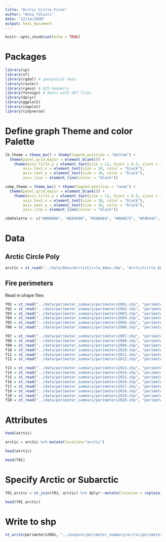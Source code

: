 ```yaml
---
title: "Arctic Circle Fires"
author: "Anna Talucci"
date: "12/14/2020"
output: html_document
---
```


```r
knitr::opts_chunk$set(echo = TRUE)
```

# Packages


```r
library(sp)
library(sf)
library(rgdal) # geospatial data
library(raster)
library(rgeos) # GIS Geometry
library(foreign) # deals with dbf files
library(dplyr)
library(ggplot2)
library(cowplot)
library(tidyverse)
```

# Define graph Theme and color Palette 
```r
lb_theme = theme_bw() + theme(legend.position = "bottom") +  
  theme(panel.grid.major = element_blank()) +
    theme(axis.title.y = element_text(size = 11, hjust = 0.5, vjust = 1.1),
        axis.text.x = element_text(size = 10, color = "black"),
        axis.text.y = element_text(size = 10, color = "black"),
        axis.line = element_line(colour = "black"))
```

```r
comp_theme = theme_bw() + theme(legend.position = "none") +  
  theme(panel.grid.major = element_blank()) +
    theme(axis.title.y = element_text(size = 11, hjust = 0.5, vjust = 1.1),
        axis.text.x = element_text(size = 10, color = "black"),
        axis.text.y = element_text(size = 10, color = "black"),
        axis.line = element_line(colour = "black"))
```

```r
cbbPalette <- c("#000000", "#E69F00", "#56B4E9", "#009E73", "#F0E442", "#0072B2", "#D55E00", "#CC79A7")
```

# Data 

## Arctic Circle Poly

```r
arctic = st_read("../data/bbox/ArcticCircle_bbox.shp", "ArcticCircle_bbox") 
```

## Fire perimeters
Read in shape files


```r
f01 = st_read("../data/perimeter_summary/perimeters2001.shp", "perimeters2001") 
f02 = st_read("../data/perimeter_summary/perimeters2002.shp", "perimeters2002") 
f03 = st_read("../data/perimeter_summary/perimeters2003.shp", "perimeters2003") 
f04 = st_read("../data/perimeter_summary/perimeters2004.shp", "perimeters2004") 
f05 = st_read("../data/perimeter_summary/perimeters2005.shp", "perimeters2005") 
f06 = st_read("../data/perimeter_summary/perimeters2006.shp", "perimeters2006") 

f07 = st_read("../data/perimeter_summary/perimeters2007.shp", "perimeters2007") 
f08 = st_read("../data/perimeter_summary/perimeters2008.shp", "perimeters2008") 
f09 = st_read("../data/perimeter_summary/perimeters2009.shp", "perimeters2009") 
f10 = st_read("../data/perimeter_summary/perimeters2010.shp", "perimeters2010") 
f11 = st_read("../data/perimeter_summary/perimeters2011.shp", "perimeters2011") 
f12 = st_read("../data/perimeter_summary/perimeters2012.shp", "perimeters2012") 

f13 = st_read("../data/perimeter_summary/perimeters2013.shp", "perimeters2013") 
f14 = st_read("../data/perimeter_summary/perimeters2014.shp", "perimeters2014") 
f15 = st_read("../data/perimeter_summary/perimeters2015.shp", "perimeters2015") 
f16 = st_read("../data/perimeter_summary/perimeters2016.shp", "perimeters2016") 
f17 = st_read("../data/perimeter_summary/perimeters2017.shp", "perimeters2017") 
f18 = st_read("../data/perimeter_summary/perimeters2018.shp", "perimeters2018") 
f19 = st_read("../data/perimeter_summary/perimeters2019.shp", "perimeters2019") 
f20 = st_read("../data/perimeter_summary/perimeters2020.shp", "perimeters2020") 


```

# Attributes
```r
head(arctic)
```
```r
arctic = arctic %>% mutate(location="arctic")
```

```r
head(arctic)
```

```r
head(f01)
```



# Specify Arctic or Subarctic
```r
f01_arctic = st_join(f01, arctic) %>% dplyr::mutate(location = replace_na(location, "subarctic"))

head(f01_arctic)
```


# Write to shp

```r
st_write(perimeters2001, "../outputs/perimeter_summary/arctic/perimeters2001.shp", driver="ESRI Shapefile") 
```